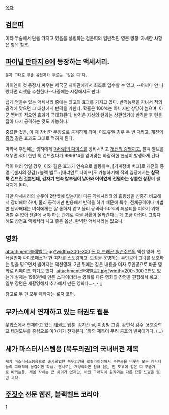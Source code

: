 [[목차]]

== [[검은띠]] ==
여타 무술에서 단을 가지고 있음을 상징하는 검은띠의 일반적인 영문 명칭. 자세한 사항은 항목 참조. 

== [[파이널 판타지 6]]에 등장하는 액세서리. ==
 문자 그대로 무술 유단자가 두르는 '검은 띠'다.

카이엔이 첫 등장시 싸우는 제국군 지휘관에게서 최초로 입수할 수 있고, --어쩌다 안 나왔다면 리셋을 추천한다--나중에는 시장에서도 판다.

쉽게 얻을수 있는 액세서리 중에는 최고의 효과를 가지고 있다. 반격능력을 지녀서 적의 공격에 맞으면 그 대상에게 반격을 가한다. 확률은 100%는 아니지만 상당히 높으며, 아군 멤버가 적으면 효과가 극대화된다. 반격은 자신의 턴과는 상관없기에 반격한 후 턴을 잡아 다시 공격하는 것도 가능하다.

중요한 것은, 이 때 장비한 무장으로 공격하게 되며, 이도류일 경우 두 번 때리고, [[개전의 증명]] 같은 효과도 그대로 먹히게 된다. 

따라서 후반에는 셋져에게 [[야바위의 다이스]]를 장비시키고 [[개전의 증명]]끼고, 블랙 벨트를 채우면 적이 한번 툭 건드렸다가 9999*4를 얻어맞는 바람직한 현상이 발생하게 된다. 

적이 여러 명일 경우, 이와 같은 효과가 연속으로 발동하며, [기계장비 버그]로 개전의 증명+[겐지의 장갑]+블랙 벨트+[배리언트 나이프]도 가능하기에 적의 입장에서는 '''살짝 툭 건드린 것뿐인데, 갑자기 연속 칼부림이 날아와 어이없게 전멸하는 상콤한 상황'''이 펼쳐지게 된다.

다만 악세사리의 슬롯이 2칸밖에 없는지라 다른 악세사리와의 효용성을 신중히 비교해서 장비해야 하며, 물리 공격에만 반응해서 반격을 하기 때문에 특수, 전체공격이나 마법만 난사해대는 녀석에게는 잘 통하지 않고 물리 공격력-50%의 페널티를 피하기 위해 어쩔 수 없이 전열에 서야 하는 관계로 죽을 확률이 올라간다는 게 조금 아쉽다. 그렇다 해도 상점표 액세서리 치고 좋은 옵션. 완벽한 액세서리는 없으니.

== 영화 ==
attachment:블랙벨트.jpg?width=200~300
[[돈 더 드래곤 윌슨]]주연의 액션 영화. 연쇄살인마 싸이코패스가 한 여자를 스토킹하고, 도장을 운영하는 주인공이 그녀를 보호하는 일을 맡으면서 벌어지는 액션영화. 2년 뒤에는 같은 내용을 여자 주인공으로 바꾼 영화로 리메이크 되기도 했다. 
attachment:블랙벨트2.jpg?width=200~300
2편도 있는데 실제는 1988년에 만든 스파이더라는 영화를 다른 영화의 장면을 편집해서 넣고, 일부 장면은 재촬영해서 추가해서 만든 영화다...-_-;;;

참고로 두 편 모두 제작자는 [[로저 코먼]].

== 무카스에서 연재하고 있는 태권도 웹툰 ==
[http://www.mookas.com/index.asp 무카스]에서 연재하고 있는 [[태권도]] 웹툰. 김지선 글, 이종범 그림, 황인식 감수. 용호중학교 태권도부를 중심으로 이야기가 전개된다. 1화의 제목이 무려 공포의 발싸대기다. (...)

== 세가 마스터시스템용 [북두의권]의 국내버전 제목 ==

 세가 마스터시스템용으로 출시되었던 북두의권을 로컬라이징해서 주인공을 비롯한 모든 캐릭터들의 그래픽이 물갈이된 작품. 켄시로는 개성이라곤 전혀 없는 흰 도복에 검은 띠 무술가로 바뀌는등, 게임 자체는 큰 차이가 없지만, 바뀐 그래픽이 원작과는 다른 묘한 느낌을 줬던 괴작.

== [[주짓수]] 전문 웹진, 블랙벨트 코리아 ==
[http://blackbelt.kr/wp/]
